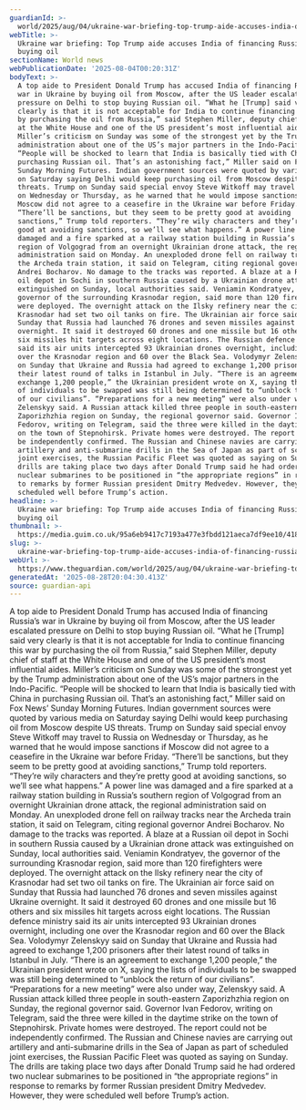 ```yaml
---
guardianId: >-
  world/2025/aug/04/ukraine-war-briefing-top-trump-aide-accuses-india-of-financing-russian-war-by-buying-oil
webTitle: >-
  Ukraine war briefing: Top Trump aide accuses India of financing Russian war by
  buying oil
sectionName: World news
webPublicationDate: '2025-08-04T00:20:31Z'
bodyText: >-
  A top aide to President Donald Trump has accused India of financing Russia’s
  war in Ukraine by buying oil from Moscow, after the US leader escalated
  pressure on Delhi to stop buying Russian oil. “What he [Trump] said very
  clearly is that it is not acceptable for India to continue financing this war
  by purchasing the oil from Russia,” said Stephen Miller, deputy chief of staff
  at the White House and one of the US president’s most influential aides.
  Miller’s criticism on Sunday was some of the strongest yet by the Trump
  administration about one of the US’s major partners in the Indo-Pacific.
  “People will be shocked to learn that India is basically tied with China in
  purchasing Russian oil. That’s an astonishing fact,” Miller said on Fox News’
  Sunday Morning Futures. Indian government sources were quoted by various media
  on Saturday saying Delhi would keep purchasing oil from Moscow despite US
  threats. Trump on Sunday said special envoy Steve Witkoff may travel to Russia
  on Wednesday or Thursday, as he warned that he would impose sanctions if
  Moscow did not agree to a ceasefire in the Ukraine war before Friday.
  “There’ll be sanctions, but they seem to be pretty good at avoiding
  sanctions,” Trump told reporters. “They’re wily characters and they’re pretty
  good at avoiding sanctions, so we’ll see what happens.” A power line was
  damaged and a fire sparked at a railway station building in Russia’s southern
  region of Volgograd from an overnight Ukrainian drone attack, the regional
  administration said on Monday. An unexploded drone fell on railway tracks near
  the Archeda train station, it said on Telegram, citing regional governor
  Andrei Bocharov. No damage to the tracks was reported. A blaze at a Russian
  oil depot in Sochi in southern Russia caused by a Ukrainian drone attack was
  extinguished on Sunday, local authorities said. Veniamin Kondratyev, the
  governor of the surrounding Krasnodar region, said more than 120 firefighters
  were deployed. The overnight attack on the Ilsky refinery near the city of
  Krasnodar had set two oil tanks on fire. The Ukrainian air force said on
  Sunday that Russia had launched 76 drones and seven missiles against Ukraine
  overnight. It said it destroyed 60 drones and one missile but 16 others and
  six missiles hit targets across eight locations. The Russian defence ministry
  said its air units intercepted 93 Ukrainian drones overnight, including one
  over the Krasnodar region and 60 over the Black Sea. Volodymyr Zelenskyy said
  on Sunday that Ukraine and Russia had agreed to exchange 1,200 prisoners after
  their latest round of talks in Istanbul in July. “There is an agreement to
  exchange 1,200 people,” the Ukrainian president wrote on X, saying the lists
  of individuals to be swapped was still being determined to “unblock the return
  of our civilians”. “Preparations for a new meeting” were also under way,
  Zelenskyy said. A Russian attack killed three people in south-eastern
  Zaporizhzhia region on Sunday, the regional governor said. Governor Ivan
  Fedorov, writing on Telegram, said the three were killed in the daytime strike
  on the town of Stepnohirsk. Private homes were destroyed. The report could not
  be independently confirmed. The Russian and Chinese navies are carrying out
  artillery and anti-submarine drills in the Sea of Japan as part of scheduled
  joint exercises, the Russian Pacific Fleet was quoted as saying on Sunday. The
  drills are taking place two days after Donald Trump said he had ordered two
  nuclear submarines to be positioned in “the appropriate regions” in response
  to remarks by former Russian president Dmitry Medvedev. However, they were
  scheduled well before Trump’s action.
headline: >-
  Ukraine war briefing: Top Trump aide accuses India of financing Russian war by
  buying oil
thumbnail: >-
  https://media.guim.co.uk/95a6eb9417c7193a477e3fbdd121aeca7df9ee10/418_0_4869_3896/500.jpg
slug: >-
  ukraine-war-briefing-top-trump-aide-accuses-india-of-financing-russian-war-by-buying-oil
webUrl: >-
  https://www.theguardian.com/world/2025/aug/04/ukraine-war-briefing-top-trump-aide-accuses-india-of-financing-russian-war-by-buying-oil
generatedAt: '2025-08-28T20:04:30.413Z'
source: guardian-api
---
```

A top aide to President Donald Trump has accused India of financing Russia’s war in Ukraine by buying oil from Moscow, after the US leader escalated pressure on Delhi to stop buying Russian oil. “What he [Trump] said very clearly is that it is not acceptable for India to continue financing this war by purchasing the oil from Russia,” said Stephen Miller, deputy chief of staff at the White House and one of the US president’s most influential aides. Miller’s criticism on Sunday was some of the strongest yet by the Trump administration about one of the US’s major partners in the Indo-Pacific. “People will be shocked to learn that India is basically tied with China in purchasing Russian oil. That’s an astonishing fact,” Miller said on Fox News’ Sunday Morning Futures. Indian government sources were quoted by various media on Saturday saying Delhi would keep purchasing oil from Moscow despite US threats. Trump on Sunday said special envoy Steve Witkoff may travel to Russia on Wednesday or Thursday, as he warned that he would impose sanctions if Moscow did not agree to a ceasefire in the Ukraine war before Friday. “There’ll be sanctions, but they seem to be pretty good at avoiding sanctions,” Trump told reporters. “They’re wily characters and they’re pretty good at avoiding sanctions, so we’ll see what happens.” A power line was damaged and a fire sparked at a railway station building in Russia’s southern region of Volgograd from an overnight Ukrainian drone attack, the regional administration said on Monday. An unexploded drone fell on railway tracks near the Archeda train station, it said on Telegram, citing regional governor Andrei Bocharov. No damage to the tracks was reported. A blaze at a Russian oil depot in Sochi in southern Russia caused by a Ukrainian drone attack was extinguished on Sunday, local authorities said. Veniamin Kondratyev, the governor of the surrounding Krasnodar region, said more than 120 firefighters were deployed. The overnight attack on the Ilsky refinery near the city of Krasnodar had set two oil tanks on fire. The Ukrainian air force said on Sunday that Russia had launched 76 drones and seven missiles against Ukraine overnight. It said it destroyed 60 drones and one missile but 16 others and six missiles hit targets across eight locations. The Russian defence ministry said its air units intercepted 93 Ukrainian drones overnight, including one over the Krasnodar region and 60 over the Black Sea. Volodymyr Zelenskyy said on Sunday that Ukraine and Russia had agreed to exchange 1,200 prisoners after their latest round of talks in Istanbul in July. “There is an agreement to exchange 1,200 people,” the Ukrainian president wrote on X, saying the lists of individuals to be swapped was still being determined to “unblock the return of our civilians”. “Preparations for a new meeting” were also under way, Zelenskyy said. A Russian attack killed three people in south-eastern Zaporizhzhia region on Sunday, the regional governor said. Governor Ivan Fedorov, writing on Telegram, said the three were killed in the daytime strike on the town of Stepnohirsk. Private homes were destroyed. The report could not be independently confirmed. The Russian and Chinese navies are carrying out artillery and anti-submarine drills in the Sea of Japan as part of scheduled joint exercises, the Russian Pacific Fleet was quoted as saying on Sunday. The drills are taking place two days after Donald Trump said he had ordered two nuclear submarines to be positioned in “the appropriate regions” in response to remarks by former Russian president Dmitry Medvedev. However, they were scheduled well before Trump’s action.
